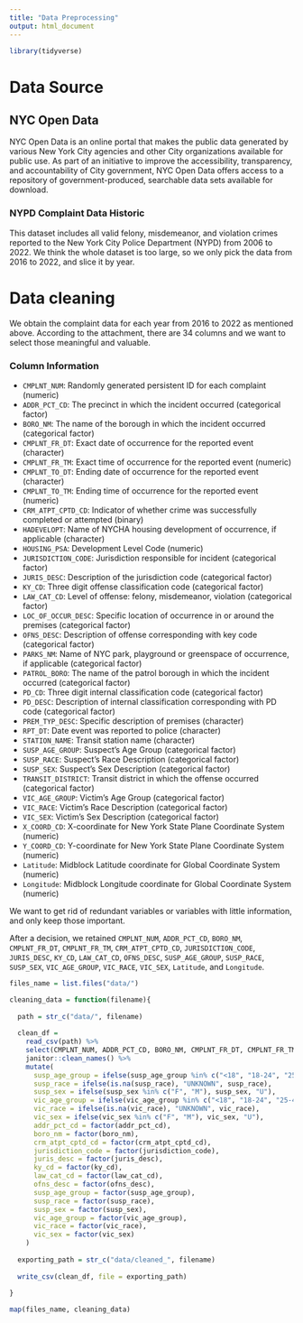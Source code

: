 ```yaml
---
title: "Data Preprocessing"
output: html_document
---
```


```r
library(tidyverse)
```

# Data Source

## NYC Open Data

NYC Open Data is an online portal that makes the public data generated by various New York City agencies and other City organizations available for public use. As part of an initiative to improve the accessibility, transparency, and accountability of City government, NYC Open Data offers access to a repository of government-produced, searchable data sets available for download.

### NYPD Complaint Data Historic

This dataset includes all valid felony, misdemeanor, and violation crimes reported to the New York City Police Department (NYPD) from 2006 to 2022. We think the whole dataset is too large, so we only pick the data from 2016 to 2022, and slice it by year.

# Data cleaning

We obtain the complaint data for each year from 2016 to 2022 as mentioned above. According to the attachment, there are 34 columns and we want to select those meaningful and valuable.

### Column Information

* `CMPLNT_NUM`: Randomly generated persistent ID for each complaint (numeric)
* `ADDR_PCT_CD`: The precinct in which the incident occurred (categorical factor)
* `BORO_NM`: The name of the borough in which the incident occurred (categorical factor)
* `CMPLNT_FR_DT`: Exact date of occurrence for the reported event (character)
* `CMPLNT_FR_TM`: Exact time of occurrence for the reported event (numeric)
* `CMPLNT_TO_DT`: Ending date of occurrence for the reported event (character)
* `CMPLNT_TO_TM`: Ending time of occurrence for the reported event (numeric)
* `CRM_ATPT_CPTD_CD`: Indicator of whether crime was successfully completed or attempted (binary)
* `HADEVELOPT`: Name of NYCHA housing development of occurrence, if applicable (character)
* `HOUSING_PSA`: Development Level Code (numeric)
* `JURISDICTION_CODE`: Jurisdiction responsible for incident (categorical factor)
* `JURIS_DESC`: Description of the jurisdiction code (categorical factor)
* `KY_CD`: Three digit offense classification code (categorical factor)
* `LAW_CAT_CD`: Level of offense: felony, misdemeanor, violation (categorical factor)
* `LOC_OF_OCCUR_DESC`: Specific location of occurrence in or around the premises (categorical factor)
* `OFNS_DESC`: Description of offense corresponding with key code (categorical factor)
* `PARKS_NM`: Name of NYC park, playground or greenspace of occurrence, if applicable (categorical factor)
* `PATROL_BORO`: The name of the patrol borough in which the incident occurred (categorical factor)
* `PD_CD`: Three digit internal classification code (categorical factor)
* `PD_DESC`: Description of internal classification corresponding with PD code (categorical factor)
* `PREM_TYP_DESC`: Specific description of premises (character)
* `RPT_DT`: Date event was reported to police (character)
* `STATION_NAME`: Transit station name (character)
* `SUSP_AGE_GROUP`: Suspect’s Age Group (categorical factor)
* `SUSP_RACE`: Suspect’s Race Description (categorical factor)
* `SUSP_SEX`: Suspect’s Sex Description (categorical factor)
* `TRANSIT_DISTRICT`: Transit district in which the offense occurred (categorical factor) 
* `VIC_AGE_GROUP`: Victim’s Age Group (categorical factor)
* `VIC_RACE`: Victim’s Race Description (categorical factor)
* `VIC_SEX`: Victim’s Sex Description (categorical factor)
* `X_COORD_CD`: X-coordinate for New York State Plane Coordinate System (numeric)
* `Y_COORD_CD`: Y-coordinate for New York State Plane Coordinate System (numeric)
* `Latitude`: Midblock Latitude coordinate for Global Coordinate System (numeric)
* `Longitude`: Midblock Longitude coordinate for Global Coordinate System (numeric)

We want to get rid of redundant variables or variables with little information, and only keep those important.

After a decision, we retained `CMPLNT_NUM`, `ADDR_PCT_CD`, `BORO_NM`, `CMPLNT_FR_DT`, `CMPLNT_FR_TM`, `CRM_ATPT_CPTD_CD`, `JURISDICTION_CODE`, `JURIS_DESC`, `KY_CD`, `LAW_CAT_CD`, `OFNS_DESC`, `SUSP_AGE_GROUP`, `SUSP_RACE`, `SUSP_SEX`, `VIC_AGE_GROUP`, `VIC_RACE`, `VIC_SEX`, `Latitude`, and `Longitude`.

```r
files_name = list.files("data/")

cleaning_data = function(filename){
  
  path = str_c("data/", filename)
  
  clean_df = 
    read_csv(path) %>% 
    select(CMPLNT_NUM, ADDR_PCT_CD, BORO_NM, CMPLNT_FR_DT, CMPLNT_FR_TM, CRM_ATPT_CPTD_CD, JURISDICTION_CODE, JURIS_DESC, KY_CD, LAW_CAT_CD, OFNS_DESC, SUSP_AGE_GROUP, SUSP_RACE, SUSP_SEX, VIC_AGE_GROUP, VIC_RACE, VIC_SEX, Latitude, Longitude) %>% 
    janitor::clean_names() %>% 
    mutate(
      susp_age_group = ifelse(susp_age_group %in% c("<18", "18-24", "25-44", "45-64", "65+"), susp_age_group, "UNKNOWN"),
      susp_race = ifelse(is.na(susp_race), "UNKNOWN", susp_race),
      susp_sex = ifelse(susp_sex %in% c("F", "M"), susp_sex, "U"),
      vic_age_group = ifelse(vic_age_group %in% c("<18", "18-24", "25-44", "45-64", "65+"), vic_age_group, "UNKNOWN"),
      vic_race = ifelse(is.na(vic_race), "UNKNOWN", vic_race),
      vic_sex = ifelse(vic_sex %in% c("F", "M"), vic_sex, "U"),
      addr_pct_cd = factor(addr_pct_cd),
      boro_nm = factor(boro_nm),
      crm_atpt_cptd_cd = factor(crm_atpt_cptd_cd),
      jurisdiction_code = factor(jurisdiction_code),
      juris_desc = factor(juris_desc),
      ky_cd = factor(ky_cd),
      law_cat_cd = factor(law_cat_cd),
      ofns_desc = factor(ofns_desc),
      susp_age_group = factor(susp_age_group),
      susp_race = factor(susp_race),
      susp_sex = factor(susp_sex),
      vic_age_group = factor(vic_age_group),
      vic_race = factor(vic_race),
      vic_sex = factor(vic_sex)
    ) 
  
  exporting_path = str_c("data/cleaned_", filename)
  
  write_csv(clean_df, file = exporting_path)
  
}

map(files_name, cleaning_data)
```
